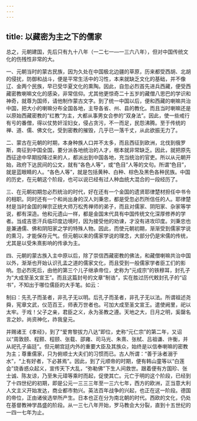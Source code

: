```yaml
---
---
---
```

title: 以藏密为主之下的儒家
---




总之，元朝建国，先后只有九十八年（一二七一—一三六八年），但对中国传统文化的伤残性非常的大。

一、元朝当时的蒙古民族，因为久处在中国极北边疆的草原，历来都受西胡、北胡的侵扰，防御和战斗，便是平常生活中的习性，本来就缺乏文化的基础，并不像辽、金两个民族，早已受华夏文化的熏陶。因此，自忽必烈首先进兵西藏，便受西藏密教喇嘛文化的感染，非常信仰。尤其他更惊奇二十五岁的藏僧八思巴的学识和神奇，就尊为国师，请他制作蒙古文字。到了统一中国以后，便和西藏的喇嘛共治中国，把大小的喇嘛分布全国各地，主导各省、州、县的教化。而且当时喇嘛还是以原始西藏密教的“红教”为主，大都从事男女合参的“双身法”。因此，使一些戒行有亏的番僧，得以仗势奸淫妇女，侵占贪污，不一而足，民怨沸腾。至于传统的禅、道、儒、佛文化，受到密教的摧毁，几乎已一落千丈，从此欲振无力了。

二、蒙古在元朝的时期，本身种族人口并不太多，而且西征到欧洲，北伐到俄罗斯，南征到中国全国，要分派各地统治的人才，根本就非常缺乏。因此，就把原先西征途中早期投降过来的人，都派出到中国各地，充当统治的官吏。所以从元朝开始，政府下达民间的公文，就有“各色人等”，或“色目”人等的文句。所谓“色目”，就是蓝眼睛的人。“各色人等”，就是包括黄种、白种、棕色及黑色各种民族。中国的历史，在元朝这个阶段，也可以说已经有过人种血统大混合的一段经历了。

三、在元朝初期忽必烈统治的时代，好在还有一个金国的遗贤耶律楚材担任中书令的相职。同时还有一个和尚出身的汉人刘秉忠，都是受忽必烈所信任的人。耶律楚材是当时金国的禅宗正统大师万松秀禅师的弟子，而且对儒家、阴阳家、杂家等学说，都有深造。他和元遗山一样，都是金国末代具有中国传统文化深厚修养的学者。当成吉思汗兵临印度边境时，因为接受他的劝谏，才没有进攻印度。刘秉忠也是兼通儒、佛和阴阳家之学的特殊人物。因此，而使元朝初期，渐渐受到儒家学说的熏习，才能保存元气。但元朝以来的儒家学说的理念，大部分仍是宋儒的传统，尤其是以受朱熹影响的传承为主。

四、元朝的蒙古族入主中原以后，除了崇信西藏密教的佛法，和藏僧喇嘛共治中国以外，渐渐也开始认识孔孟之道的儒家文化，而且受到一般儒家学者臣工们的影响。忽必烈死后，由他的第三个儿子继承帝位，史称为“元成宗”的铁穆耳，封孔子为“大成至圣文宣王”。而且这篇封号的文章“制诰”，实在胜过历代敕封孔子的“诏书”，不知出于哪位儒臣的大手笔。如云：

制曰：先孔子而圣者，非孔子无以明。后孔子而圣者，非孔子无以法。所谓祖述尧舜，宪章文武，仪范百王，师表万世者也。可加大成至圣文宣王。遣使阙里，祀以太牢。于戏！父子之亲，君臣之义，永为圣教之遵。天地之大，日月之明，奚罄名言之妙。尚资神化，祚我皇元。

并赐诸王《孝经》，到了“爱育黎拔力八达”即位，史称“元仁宗”的第二年，又诏以“周敦颐、程颢、程颐、张载、邵雍、司马光、朱熹、张栻、吕祖谦、许衡，并从祀孔子庙廷”。但元朝宫廷内外的重要大臣及其族众，始终是以信奉喇嘛的密教为主；尊重儒家，只为俯顺士大夫们的习惯而已。古人所谓：“善于泳者溺于水”，“上有好者，下必甚焉”。因此，到了元顺帝的时期，便有韩山童等以“白莲会”烧香惑众起义，宣传天下大乱，“弥勒佛”下生人间救世。跟着便有方国珍、张士诚、陈友谅，乃至朱元璋等乘时而起，促使其亡。元亡于明的这个阶段，已经到了十四世纪的初期，即是公元一三三三年至一三六七年，西方的欧洲，正当意大利人文主义开始发达，商业都市勃兴。英法百年战争的兴起，也正在这一阶段。德国的帝位，正由诸侯选举所产生。日本也正在分为南北朝的时代。西欧的文化，仍处在基督教神学昌盛的阶段。从一三七八年开始，罗马教会大分裂，直到十五世纪的一四一七年为止。